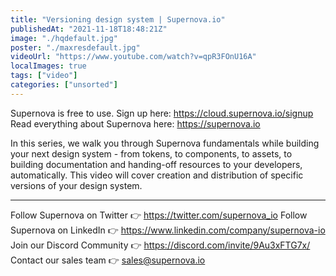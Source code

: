 ```yaml
---
title: "Versioning design system | Supernova.io"
publishedAt: "2021-11-18T18:48:21Z"
image: "./hqdefault.jpg"
poster: "./maxresdefault.jpg"
videoUrl: "https://www.youtube.com/watch?v=qpR3FOnU16A"
localImages: true
tags: ["video"]
categories: ["unsorted"]
---
```


Supernova is free to use. Sign up here: https://cloud.supernova.io/signup
Read everything about Supernova here: https://supernova.io

In this series, we walk you through Supernova fundamentals while building your next design system - from tokens, to components, to assets, to building documentation and handing-off resources to your developers, automatically. This video will cover creation and distribution of specific versions of your design system.

---

Follow Supernova on Twitter 👉 https://twitter.com/supernova_io
Follow Supernova on LinkedIn 👉 https://www.linkedin.com/company/supernova-io
Join our Discord Community 👉 https://discord.com/invite/9Au3xFTG7x/
Contact our sales team 👉 sales@supernova.io
